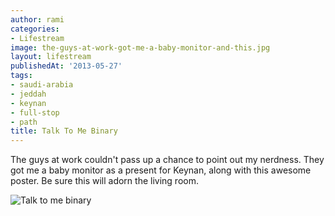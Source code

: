 ```yaml
---
author: rami
categories:
- Lifestream
image: the-guys-at-work-got-me-a-baby-monitor-and-this.jpg
layout: lifestream
publishedAt: '2013-05-27'
tags:
- saudi-arabia
- jeddah
- keynan
- full-stop
- path
title: Talk To Me Binary
---
```


The guys at work couldn't pass up a chance to point out my nerdness. They got me a baby monitor as a present for Keynan, along with this awesome poster. Be sure this will adorn the living room.

![Talk to me binary](/assets/images/content/lifestream/the-guys-at-work-got-me-a-baby-monitor-and-this.jpg)
